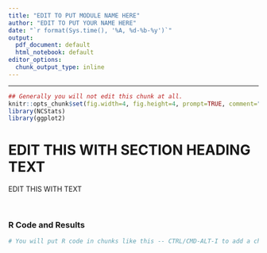 ```yaml
---
title: "EDIT TO PUT MODULE NAME HERE"
author: "EDIT TO PUT YOUR NAME HERE"
date: "`r format(Sys.time(), '%A, %d-%b-%y')`"
output:
  pdf_document: default
  html_notebook: default
editor_options:
  chunk_output_type: inline
---
```


----

```r
## Generally you will not edit this chunk at all.
knitr::opts_chunk$set(fig.width=4, fig.height=4, prompt=TRUE, comment="")
library(NCStats)
library(ggplot2)
```

# EDIT THIS WITH SECTION HEADING TEXT
EDIT THIS WITH TEXT

<br>

### R Code and Results
```r
# You will put R code in chunks like this -- CTRL/CMD-ALT-I to add a chunk
```

